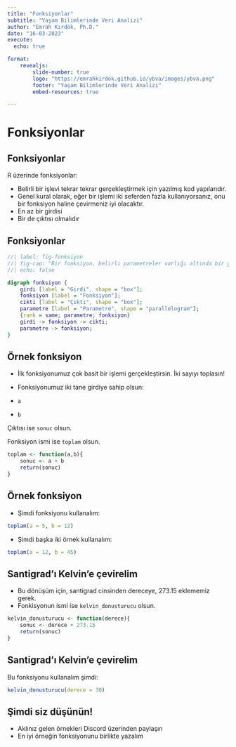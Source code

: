 ```yaml
---
title: "Fonksiyonlar"
subtitle: "Yaşam Bilimlerinde Veri Analizi"
author: "Emrah Kırdök, Ph.D."
date: "16-03-2023"
execute: 
  echo: true

format: 
    revealjs:
        slide-number: true
        logo: "https://emrahkirdok.github.io/ybva/images/ybva.png"
        footer: "Yaşam Bilimlerinde Veri Analizi"
        embed-resources: true

---
```


# Fonksiyonlar

## Fonksiyonlar

R üzerinde fonksiyonlar:

+ Belirli bir işlevi tekrar tekrar gerçekleştirmek için yazılmış kod yapılarıdır. 
+ Genel kural olarak, eğer bir işlemi iki seferden fazla kullanıyorsanız, onu bir fonksiyon haline çevirmeniz iyi olacaktır.
+ En az bir girdisi
+ Bir de çıktısı olmalıdır

## Fonksiyonlar

```dot
//| label: fig-fonksiyon
//| fig-cap: "Bir fonksiyon, belirli parametreler varlığı altında bir girdiyi alır ve işleyerek çıktı haline dönüştürür"
//| echo: false

digraph fonksiyon {
    girdi [label = "Girdi", shape = "box"];
    fonksiyon [label = "Fonksiyon"];
    cikti [label = "Çıktı", shape = "box"];
    parametre [label = "Parametre", shape = "parallelogram"];
    {rank = same; parametre; fonksiyon}
    girdi -> fonksiyon -> cikti;
    parametre -> fonksiyon;
}

```

## Örnek fonksiyon

+ İlk fonksiyonumuz çok basit bir işlemi gerçekleştirsin. İki sayıyı toplasın!
+ Fonksiyonumuz iki tane girdiye sahip olsun:

+ `a`
+ `b`

Çıktısı ise `sonuc` olsun.

Fonksiyon ismi ise `toplam` olsun.

```r
toplam <- function(a,b){
    sonuc <- a + b
    return(sonuc)
}
```

## Örnek fonksiyon

+ Şimdi fonksiyonu kullanalım:

```r
toplam(a = 5, b = 12)
```

+ Şimdi başka iki örnek kullanalım:

```r
toplam(a = 12, b = 45)
```

## Santigrad'ı Kelvin'e çevirelim

+ Bu dönüşüm için, santigrad cinsinden dereceye, 273.15 eklememiz gerek.
+ Fonkisyonun ismi ise `kelvin_donusturucu` olsun.

```r
kelvin_donusturucu <- function(derece){
    sonuc <- derece + 273.15
    return(sonuc)
}
```

## Santigrad'ı Kelvin'e çevirelim

Bu fonksiyonu kullanalım şimdi:

```r
kelvin_donusturucu(derece = 30)
```

## Şimdi siz düşünün!

+ Aklınız gelen örnekleri Discord üzerinden paylaşın
+ En iyi örneğin fonksiyonunu birlikte yazalım